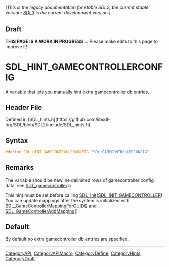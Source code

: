 ====== (This is the legacy documentation for stable SDL2, the current stable version; [https://wiki.libsdl.org/SDL3/ SDL3] is the current development version.) ======

== Draft ==

'''THIS PAGE IS A WORK IN PROGRESS''' ... Please make edits to this page to improve it!


<!-- #*^*^*^*^*See https://wiki.libsdl.org/SGEnumerations for details on editing this page*^*^*^*^* -->
= SDL_HINT_GAMECONTROLLERCONFIG =

A variable that lets you manually hint extra gamecontroller db entries.

== Header File ==

Defined in [SDL_hints.h](https://github.com/libsdl-org/SDL/blob/SDL2/include/SDL_hints.h)

== Syntax ==

<syntaxhighlight lang='c'>
#define SDL_HINT_GAMECONTROLLERCONFIG "SDL_GAMECONTROLLERCONFIG"</syntaxhighlight>

== Remarks ==

The variable should be newline delimited rows of gamecontroller config
data, see [[SDL_gamecontroller]].h

This hint must be set before calling
[[SDL_Init]]([[SDL_INIT_GAMECONTROLLER]]) You can update mappings after the
system is initialized with [[SDL_GameControllerMappingForGUID]]() and
[[SDL_GameControllerAddMapping]]()

== Default ==

By default no extra gamecontroller db entries are specified.

----
[[CategoryAPI]], [[CategoryAPIMacro]], [[CategoryDefine]], [[CategoryHints]], [[CategoryDraft]]
<!-- #See the Style Guide for instructions on editing the footer. -->


